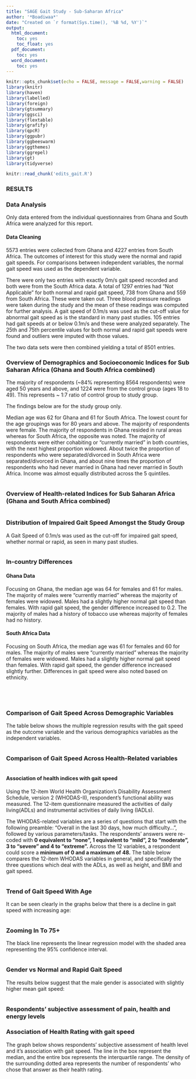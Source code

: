 ```yaml
---
title: "SAGE Gait Study - Sub-Saharan Africa"
author: '*Boadiwaa*'
date: "Created on `r format(Sys.time(), '%B %d, %Y')`"
output:
  html_document:
    toc: yes
    toc_float: yes
  pdf_document:
    toc: yes
  word_document:
    toc: yes
---
```


```r
knitr::opts_chunk$set(echo = FALSE, message = FALSE,warning = FALSE)
library(knitr)
library(haven)
library(labelled)
library(foreign)
library(gtsummary)
library(ggsci)
library(flextable)
library(grafify)
library(qpcR)
library(ggpubr)
library(ggbeeswarm)
library(ggthemes)
library(ggrepel)
library(gt)
library(tidyverse)

knitr::read_chunk('edits_gait.R')

```

### **RESULTS**

### **Data Analysis**

Only data entered from the individual questionnaires from Ghana and South Africa were analyzed for this report.

#### Data Cleaning

5573 entries were collected from Ghana and 4227 entries from South Africa. The outcomes of interest for this study were the normal and rapid gait speeds. For comparisons between independent variables, the normal gait speed was used as the dependent variable.

There were only two entries with exactly 0m/s gait speed recorded and both were from the South Africa data. A total of 1297 entries had "Not Applicable" for both normal and rapid gait speed, 738 from Ghana and 559 from South Africa. These were taken out. Three blood pressure readings were taken during the study and the mean of these readings was computed for further analysis. A gait speed of 0.1m/s was used as the cut-off value for abnormal gait speed as is the standard in many past studies. 105 entries had gait speeds at or below 0.1m/s and these were analyzed separately. The 25th and 75th percentile values for both normal and rapid gait speeds were found and outliers were imputed with those values.

The two data sets were then combined yielding a total of 8501 entries.


### Overview of Demographics and Socioeconomic Indices for Sub Saharan Africa (Ghana and South Africa combined)

The majority of respondents (~84% representing 8564 respondents) were aged 50 years and above, and 1224 were from the control group (ages 18 to 49).  This represents ~ 1:7 ratio of control group to study group.

The findings below are for the study group only.

Median age was 62 for Ghana and 61 for South Africa. The lowest count for the age groupings was for 80 years and above. The majority of respondents were female. 
The majority of respondents in Ghana resided in rural areas whereas for South Africa, the opposite was noted. The majority of respondents were either cohabiting or "currently married" in both countries, with the next highest proportion widowed. About twice the proportion of respondents who were separated/divorced in South Africa were separated/divorced in Ghana, and about nine times the proportion of respondents who had never married in Ghana had never married in South Africa. Income was almost equally distributed across the 5 quintiles.

```r

```

### Overview of Health-related Indices for Sub Saharan Africa (Ghana and South Africa combined)  

<!-- The majority of respondents in Ghana were of normal weight whereas the majority from South Africa were obese.The majority of respondents had no history of chronic disease or alcohol use. For tobacco use however, the majority from Ghana had a positive history whereas the majority from South Africa had a negative history. -->

```r

```

### Distribution of Impaired Gait Speed Amongst the Study Group

A Gait Speed of 0.1m/s was used as the cut-off for impaired gait speed, whether normal or rapid, as seen in many past studies.

```r

```  


### In-country Differences

#### Ghana Data

Focusing on Ghana, the median age was 64 for females and 61 for males. The majority of males were "currently married" whereas the majority of females were widowed. Males had a slightly higher normal gait speed than females. With rapid gait speed, the gender difference increased to 0.2. The majority of males had a history of tobacco use whereas majority of females had no history.

#### South Africa Data

Focusing on South Africa, the median age was 61 for females and 60 for males. The majority of males were "currently married" whereas the majority of females were widowed. Males had a slightly higher normal gait speed than females. With rapid gait speed, the gender difference increased slightly further. Differences in gait speed were also noted based on ethnicity.

```r

``` 

```r

``` 

```r

```


```r

```

### Comparison of Gait Speed Across Demographic Variables

The table below shows the multiple regression results with the gait speed as the outcome variable and the various demographics variables as the independent variables.

```r

```


### Comparison of Gait Speed Across Health-Related variables

<!-- Obesity,defined as a Body-Mass Index (BMI) of 30kg/m2 and above, decrease in mean gait speed which was considered statistically significant. Being underweight (BMI <18.5kg/m2) was associated with a reduction in mean gait speed by 0.03 (statistically insignificant).   -->

<!-- Generally, having no history of chronic disease was associated with higher gait speed, with the exception of Diabetes Mellitus, Injury from Road Traffic Accidents and Cataracts. A history of alcohol use was associated with a statistically significant lower gait speed. On the other hand, a history of tobacco use was associated with an insignificant increase in gait speed. -->


```r

```

#### Association of health indices with gait speed  

Using the 12-item World Health Organization’s Disability Assessment Schedule, version 2 (WHODAS-II), respondent’s functional ability was measured. The 12-item questionnaire measured the activities of daily living(ADLs) and instrumental activities of daily living (IADLs).

The WHODAS-related variables are a series of questions that start with the following preamble: “Overall in the last 30 days, how much difficulty…”, followed by various parameters/tasks.
The respondents' answers were re-coded with **0 equivalent to "none", 1 equivalent to "mild", 2 to "moderate", 3 to "severe" and 4 to "extreme".** Across the 12 variables, a respondent could score a **minimum of 0 and a maximum of 48.** The table below compares the 12-item WHODAS variables in general, and specifically the three questions which deal with the ADLs, as well as height, and BMI and gait speed.

```r
 
```

### Trend of Gait Speed With Age
It can be seen clearly in the graphs below that there is a decline in gait speed with increasing age:
```r
 
```

### Zooming In To 75+
The black line represents the linear regression model with the shaded area representing the 95% confidence interval. 
```r

```


### Gender vs Normal and Rapid Gait Speed
The results below suggest that the male gender is associated with slightly higher mean gait speed:
```r

```


### Respondents' subjective assessment of pain, health and energy levels

### Association of Health Rating with gait speed

The graph below shows respondents' subjective assessment of health level and it's association with gait speed. The line in the box represent the median, and the entire box represents the interquartile range. The density of the surrounding dotted area represents the number of respondents' who chose that answer as their health rating.

```r

```

```r

``` 